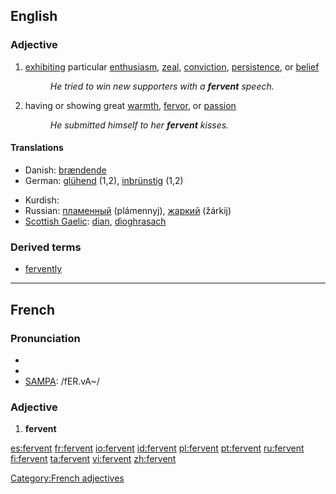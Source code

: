 ==English==

===Adjective===
{{en-adj}}

# [[exhibit]]ing particular [[enthusiasm]], [[zeal]], [[conviction]], [[persistence]], or [[belief]]
#: ''He tried to win new supporters with a '''fervent''' speech.''
# having or showing great [[warmth]], [[fervor]], or [[passion]]
#:''He submitted himself to her '''fervent''' kisses.''

====Translations====
{{top}}
*Danish: [[brændende]]
*German: [[glühend]] (1,2), [[inbrünstig]] (1,2)
{{mid}}
*Kurdish: {{KUchar|[[گه‌رمی]]}}
*Russian: [[пламенный]] (plámennyj), [[жаркий]] (žárkij)
*[[Scottish Gaelic]]: [[dian]], [[dìoghrasach]]
{{bottom}}

===Derived terms===
* [[fervently]]

----

==French==

===Pronunciation===
*{{audio|Fr-fervent.ogg|audio}}
*{{IPA|lang=fr|/fɛʁ.vɑ̃/}}
*[[w:SAMPA|SAMPA]]: /fER.vA~/

===Adjective===
{{fr-infl-adj|sm=fervent|sf=fervente|pm=fervents|pf=ferventes|smp=fɛʁ.vɑ̃|sfp=fɛʁ.vɑ̃t|pmp=fɛʁ.vɑ̃|pfp=fɛʁ.vɑ̃t}}

# '''fervent'''

[[Category:French adjectives]]

[[es:fervent]]
[[fr:fervent]]
[[io:fervent]]
[[id:fervent]]
[[pl:fervent]]
[[pt:fervent]]
[[ru:fervent]]
[[fi:fervent]]
[[ta:fervent]]
[[vi:fervent]]
[[zh:fervent]]